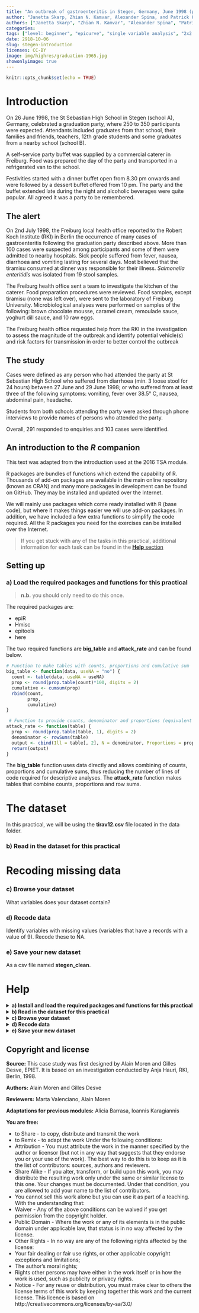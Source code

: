 ```yaml
---
title: "An outbreak of gastroenteritis in Stegen, Germany, June 1998 (part 1)"
author: "Janetta Skarp, Zhian N. Kamvar, Alexander Spina, and Patrick Keating"
authors: ["Janetta Skarp", "Zhian N. Kamvar", "Alexander Spina", "Patrick Keating"]
categories:
tags: ["level: beginner", "epicurve", "single variable analysis", "2x2 tables", "reproducible research", "gastroenteritis"]
date: 2918-10-06
slug: stegen-introduction
licenses: CC-BY
image: img/highres/graduation-1965.jpg
showonlyimage: true
---
```


```r
knitr::opts_chunk$set(echo = TRUE)
```

# Introduction

On 26 June 1998, the St Sebastian High School in Stegen (school A), Germany, celebrated a graduation party, where 250 to 350 participants were expected. Attendants included graduates from that school, their families and friends, teachers, 12th grade students and some graduates from a nearby school (school B).

A self-service party buffet was supplied by a commercial caterer in Freiburg. Food was prepared the day of the party and transported in a refrigerated van to the school.

Festivities started with a dinner buffet open from 8.30 pm onwards and were followed by a dessert buffet offered from 10 pm. The party and the buffet extended late during the night and alcoholic beverages were quite popular. All agreed it was a party to be remembered.

## The alert

On 2nd July 1998, the Freiburg local health office reported to the Robert Koch Institute (RKI) in Berlin the occurrence of many cases of gastroenteritis following the graduation party described above. More than 100 cases were suspected among participants and some of them were admitted to nearby hospitals. Sick people suffered from fever, nausea, diarrhoea and vomiting lasting for several days. Most believed that the tiramisu consumed at dinner was responsible for their illness. *Salmonella enteritidis* was isolated from 19 stool samples.

The Freiburg health office sent a team to investigate the kitchen of the caterer. Food preparation procedures were reviewed. Food samples, except tiramisu (none was left over), were sent to the laboratory of Freiburg University. Microbiological analyses were performed on samples of the following: brown chocolate mousse, caramel cream, remoulade sauce, yoghurt dill sauce, and 10 raw eggs.

The Freiburg health office requested help from the RKI in the investigation to assess the magnitude of the outbreak and identify potential vehicle(s) and risk factors for transmission in order to better control the outbreak

## The study

Cases were defined as any person who had attended the party at St Sebastian High School who suffered from diarrhoea (min. 3 loose stool for 24 hours) between 27 June and 29 June 1998; or who suffered from at least three of the following symptoms: vomiting, fever over 38.5° C, nausea, abdominal pain, headache.

Students from both schools attending the party were asked through phone interviews to provide names of persons who
attended the party.

Overall, 291 responded to enquiries and 103 cases were identified.

## An introduction to the *R* companion

This text was adapted from the introduction used at the 2016 TSA module.

R packages are bundles of functions which extend the capability of R. Thousands of add-on packages are available in the main online repository (known as CRAN) and many more packages in development can be found on GitHub. They may be installed and updated over the Internet.

We will mainly use packages which come ready installed with R (base code), but where it makes things easier we will use add-on packages. In addition, we have included a few extra functions to simplify the code required. All the R packages you need for the exercises can be installed over the Internet.

> If you get stuck with any of the tasks in this practical, additional information for each task can be found in the [**Help** section](#help) 

## Setting up

### a) Load the required packages and functions for this practical

> **n.b.** you should only need to do this once.

The required packages are:

* epiR
* Hmisc
* epitools
* here

The two required functions are **big_table** and **attack_rate** and can be found below.

```r
# Function to make tables with counts, proportions and cumulative sum
big_table <- function(data, useNA = "no") {
  count <- table(data, useNA = useNA)
  prop <- round(prop.table(count)*100, digits = 2)
  cumulative <- cumsum(prop)
  rbind(count,
        prop,
        cumulative) 
}

 # Function to provide counts, denominator and proportions (equivalent of attack rate)
attack_rate <- function(table) {
  prop <- round(prop.table(table, 1), digits = 2)
  denominator <- rowSums(table) 
  output <- cbind(Ill = table[, 2], N = denominator, Proportions = prop[, 2])
  return(output)
}
```

The **big_table** function uses data directly and allows combining of counts, proportions and cumulative sums, thus reducing the number of lines of code required for descriptive analyses. The **attack_rate** function makes tables that combine counts, proportions and row sums.

# The dataset

In this practical, we will be using the **tirav12.csv** file located in the data folder.

### b) Read in the dataset for this practical

# Recoding missing data

### c) Browse your dataset
What variables does your dataset contain?

### d) Recode data
Identify variables with missing values (variables that have a records with a value of 9). Recode these to NA.

### e) Save your new dataset
As a csv file named **stegen_clean**.

# Help

<details>
<summary> <b> a) Install and load the required packages and functions for this practical </b> </summary>

Below you can find the commands for installing and loading the required packages.

```r
# Installing required packages for the practical
required_packages <- c("epiR", "Hmisc", "epitools", "here", "incidence") 
install.packages(required_packages)
```

```r
# Loading required packages for the practical
library("epiR")
library("Hmisc")
library("epitools")
library("here")
library("incidence")
```

</details>

<details>
<summary> <b> b) Read in the dataset for this practical </b> </summary>

```r
stegen_data <- read.csv(here::here("data", "stegen_raw.csv"), stringsAsFactors = FALSE)
```

```r
stegen_data <- read.csv(here::here("static", "data", "stegen_raw.csv"), stringsAsFactors = FALSE)
```

</details>

<details>
<summary> <b> c) Browse your dataset </b> </summary>

*RStudio* has the nice feature that everything is in one browser window, so you can browse your dataset and your code without having to switch between browser windows. 

```r
# to browse your data, use the View command
View(stegen_data)
```

Alternatively, you can also view your dataset by clicking on **stegen_data** in the top right "global environment" panel of your *RStudio* browser.  Your global environment is where you can see all the datasets, functions and other things you have loaded in the current session. 

</details>

<details>
<summary> <b> d) Recode data </b> </summary>

Use the "describe" command to assess your data and identify variables with missing values. The describe command showed that the variables salmon, pork and horseradish have a few records with a value of 9. These need to be recoded to NA.

* Using the square brackets "`[...]`" after a variable allows you to subset for certain observations. To recode values of 9 to NA for the pork variable, select observations where pork **(`stegen_data$pork`)** is equal to 9 **`[stegen_data$pork == 9]`** and set these observations equal to NA 
    
* Always use the double equals "`==`" within square brackets; this a logical (Boolean) operator

* Use "`!=`" when you want to write "not equal to"

```r
# The first line below is read as follows:  assign a value of NA to stegen_data$pork WHERE stegen_data$pork is equal to 9
stegen_data$pork[stegen_data$pork == 9] <- NA

stegen_data$salmon[stegen_data$salmon == 9] <- NA

stegen_data$horseradish[stegen_data$horseradish == 9] <- NA
```

</details>

<details>
<summary> <b> e) Save your new dataset </b> </summary>

```r
write.csv(stegen_data, file = here::here("data", "stegen_clean.csv"))
```

</details>

## Copyright and license
**Source:**
This case study was first designed by Alain Moren and Gilles Desve, EPIET. It is based on an investigation conducted by Anja Hauri, RKI, Berlin, 1998.

**Authors:**
Alain Moren and Gilles Desve

**Reviewers:**
Marta Valenciano, Alain Moren

**Adaptations for previous modules:**
Alicia Barrasa, Ioannis Karagiannis

**You are free:**

+ to Share - to copy, distribute and transmit the work
+ to Remix - to adapt the work
Under the following conditions:
+ Attribution - You must attribute the work in the manner specified by the author or licensor (but not in any way that suggests that they endorse you or your use of the work). The best way to do this is to keep as it is the list of contributors: sources, authors and reviewers.
+ Share Alike - If you alter, transform, or build upon this work, you may distribute the resulting work only under the same or similar license to this one. Your changes must be documented. Under that condition, you are allowed to add your name to the list of contributors.
+ You cannot sell this work alone but you can use it as part of a teaching.
With the understanding that:
+ Waiver - Any of the above conditions can be waived if you get permission from the copyright holder.
+ Public Domain - Where the work or any of its elements is in the public domain under applicable law, that status is in no way affected by the license.
+ Other Rights - In no way are any of the following rights affected by the license:
+ Your fair dealing or fair use rights, or other applicable copyright exceptions and limitations;
+ The author's moral rights;
+ Rights other persons may have either in the work itself or in how the work is used, such as publicity or privacy rights.
+ Notice - For any reuse or distribution, you must make clear to others the license terms of this work by keeping together this work and the current license.
This licence is based on http://creativecommons.org/licenses/by-sa/3.0/
